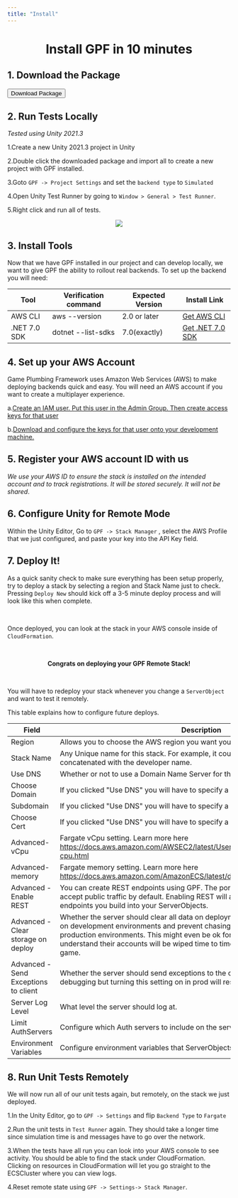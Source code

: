 ```yaml
---
title: "Install"
---
```



# <center>Install GPF in 10 minutes</center>

## 1. Download the Package

<form action="https://downloads.gameplumbers.com/GamePlumbingFramework.unitypackage">
  <input type="submit" value="Download Package" class="gpf-button" />
</form>

## 2. Run Tests Locally

_Tested using Unity 2021.3_

1.Create a new Unity 2021.3 project in Unity

2.Double click the downloaded package and import all to create a new project with GPF installed.

3.Goto `GPF -> Project Settings` and set the `backend type` to `Simulated`

4.Open Unity Test Runner by going to `Window > General > Test Runner`.

5.Right click and run all of tests.

<center>
  <img src="/images/hello_world_test.png" />
</center>

## 3. Install Tools

Now that we have GPF installed in our project and can develop locally, we want to give GPF the ability to rollout real backends.  To set up the backend you will need:

| Tool         | Verification command | Expected Version | Install Link                                                 |
| ------------ | -------------------- | ---------------- | ------------------------------------------------------------ |
| AWS CLI      | aws --version        | 2.0 or later     | <a href="https://docs.aws.amazon.com/cli/latest/userguide/install-cliv2.html" target="_blank">Get AWS CLI</a> |
| .NET 7.0 SDK | dotnet --list-sdks   | 7.0(exactly)     | <a href="https://dotnet.microsoft.com/en-us/download/dotnet/7.0" target="_blank">Get .NET 7.0 SDK</a> |

## 4. Set up your AWS Account

Game Plumbing Framework uses Amazon Web Services (AWS) to make deploying backends quick and easy. You will need an AWS account if you want to create a multiplayer experience.

a.[Create an IAM user.  Put this user in the Admin Group. Then create access keys for that user ](https://www.youtube.com/watch?v=F9CoGojcviY)

b.[Download and configure the keys for that user onto your development machine.](https://docs.aws.amazon.com/cli/latest/userguide/cli-configure-quickstart.html#cli-configure-quickstart-creds)

## 5. Register your AWS account ID with us

_We use your AWS ID to ensure the stack is installed on the intended account and to track registrations. It will be stored securely. It will not be shared_.

<AWSform />

## 6. Configure Unity for Remote Mode

Within the Unity Editor, Go to `GPF -> Stack Manager` , select the AWS Profile that we just configured, and paste your key into the API Key field.  

## 7. Deploy It!

As a quick sanity check to make sure everything has been setup properly, try to deploy a stack by selecting a region and Stack Name just to check.  Pressing `Deploy New` should kick off a 3-5 minute deploy process and will look like this when complete.

<br />

Once deployed, you can look at the stack in your AWS console inside of `CloudFormation`.

<br />

**<center>Congrats on deploying your GPF Remote Stack!</center>**

<br />

You will have to redeploy your stack whenever you change a `ServerObject` and want to test it remotely.

This table explains how to configure future deploys.

| Field                                | Description                                                  |
| ------------------------------------ | ------------------------------------------------------------ |
| Region                               | Allows you to choose the AWS region you want your stack to run in. |
| Stack Name                           | Any Unique name for this stack. For example, it could be your game name concatenated with the developer name. |
| Use DNS                              | Whether or not to use a Domain Name Server for the api. If you have one, use it. |
| Choose Domain                        | If you clicked "Use DNS" you will have to specify a domain.  |
| Subdomain                            | If you clicked "Use DNS" you will have to specify a sub-domain. |
| Choose Cert                          | If you clicked "Use DNS" you will have to specify a certificate. |
| Advanced-vCpu                        | Fargate vCpu setting. Learn more here https://docs.aws.amazon.com/AWSEC2/latest/UserGuide/instance-optimize-cpu.html |
| Advanced- memory                     | Fargate memory setting. Learn more here https://docs.aws.amazon.com/AmazonECS/latest/developerguide/AWS_Fargate.html |
| Advanced - Enable REST               | You can create REST endpoints using GPF.  The port used for these calls does not accept public traffic by default.  Enabling REST will allow public traffic to hit REST endpoints you build into your ServerObjects. |
| Advanced - Clear storage on deploy   | Whether the server should clear all data on deployment. This can be save a little time on development environments and prevent chasing bugs that wont ever exist in production environments. This might even be ok for Alpha releases if players understand their accounts will be wiped time to time, but never a completely live game. |
| Advanced - Send Exceptions to client | Whether the server should send exceptions to the client. This is helpful for debugging but turning this setting on in prod will result in a security vulnerability. |
| Server Log Level                     | What level the server should log at.                         |
| Limit AuthServers                    | Configure which Auth servers to include on the server.       |
| Environment Variables                | Configure environment variables that ServerObjects will have access to. |

## 8. Run Unit Tests Remotely

We will now run all of our unit tests again, but remotely, on the stack we just deployed.

1.In the Unity Editor, go to `GPF -> Settings` and flip `Backend Type` to `Fargate`

2.Run the unit tests in `Test Runner` again. They should take a longer time since simulation time is and messages have to go over the network.

3.When the tests have all run you can look into your AWS console to see activity. You should be able to find the stack under CloudFormation. Clicking on resources in CloudFormation will let you go straight to the ECSCluster where you can view logs.

4.Reset remote state using `GPF -> Settings-> Stack Manager`.